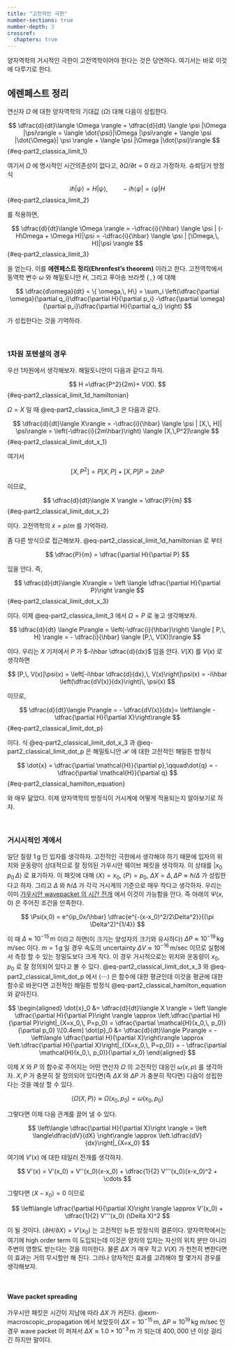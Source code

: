 ```yaml
---
title: "고전적인 극한"
number-sections: true
number-depth: 3
crossref:
  chapters: true
---
```


양자역학의 거시적인 극한이 고전역학이어야 한다는 것은 당연하다. 여기서는 바로 이것에 다루기로 한다. 

## 에렌페스트 정리 {#sec-part2_ehrenfest_theorem}

연신자 $\Omega$ 에 대한 양자역학의 기대값 $\langle \Omega\rangle$ 대해 다음이 성립한다.

$$
\dfrac{d}{dt}\langle \Omega \rangle = \dfrac{d}{dt} \langle \psi |\Omega |\psi\rangle = \langle \dot{\psi}|\Omega |\psi\rangle + \langle \psi |\dot{\Omega}| \psi \rangle + \langle \psi |\Omega |\dot{\psi}\rangle
$$ {#eq-part2_classica_limit_1}

여기서 $\Omega$ 에 명시적인 시간의존성이 없다고,  $\partial \Omega/\partial t = 0$ 라고 가정하자. 슈뢰딩거 방정식

$$
i\hbar |\dot{\psi}\rangle = H |\psi\rangle,\qquad  -i\hbar \langle\dot{\psi} | = \langle \psi |H
$$ {#eq-part2_classica_limit_2}

를 적용하면, 

$$
\dfrac{d}{dt}\langle \Omega \rangle = -\dfrac{i}{\hbar} \langle \psi | (-H\Omega + \Omega H)|\psi = -\dfrac{i}{\hbar} \langle \psi | [\Omega,\, H]|\psi \rangle
$$ {#eq-part2_classica_limit_3}

을 얻는다. 이를 **에렌페스트 정리(Ehrenfest's theorem)** 이라고 한다. 고전역학에서 동역학 변수 $\omega$ 와 해밀토니안 $H$, 그리고 푸아송 브라켓 $\{\,,\,\}$ 에 대해

$$
\dfrac{d\omega}{dt} = \{ \omega,\, H\} = \sum_i \left(\dfrac{\partial \omega}{\partial q_i}\dfrac{\partial H}{\partial p_i} -\dfrac{\partial \omega}{\partial p_i}\dfrac{\partial H}{\partial q_i}  \right)
$$

가 성립한다는 것을 기억하라. 

</br>

### 1차원 포텐셜의 경우

우선 1차원에서 생각해보자. 해밀토니안이 다음과 같다고 하자.

$$
H =\dfrac{P^2}{2m}+ V(X).
$$ {#eq-part2_classical_limit_1d_hamiltonian}

$\Omega=X$ 일 때 @eq-part2_classica_limit_3 은 다음과 같다.

$$
\dfrac{d}{dt}\langle X\rangle = -\dfrac{i}{\hbar} \langle \psi | [X,\, H]| \psi\rangle = \left(-\dfrac{i}{2m\hbar}\right) \langle [X,\,P^2]\rangle
$$ {#eq-part2_classical_limit_dot_x_1}

여기서

$$
[X,\,P^2]=P[X,\,P] + [X,\,P]P = 2i\hbar P
$$

이므로, 

$$
\dfrac{d}{dt}\langle X \rangle = \dfrac{P}{m}
$$ {#eq-part2_classical_limit_dot_x_2}

이다. 고전역학의 $\dot{x} = p/m$ 를 기억하라. 

좀 다른 방식으로 접근해보자. @eq-part2_classical_limit_1d_hamiltonian 로 부터

$$
\dfrac{P}{m} = \dfrac{\partial H}{\partial P}
$$

임을 안다. 즉, 

$$
\dfrac{d}{dt}\langle X\rangle = \left \langle \dfrac{\partial H}{\partial P}\right \rangle
$$ {#eq-part2_classical_limit_dot_x_3}

이다. 이제 @eq-part2_classica_limit_3 에서 $\Omega = P$ 로 놓고 생각해보자.

$$
\dfrac{d}{dt} \langle P\rangle = \left(-\dfrac{i}{\hbar}\right) \langle [ P,\, H] \rangle = - \dfrac{i}{\hbar} \langle [P,\, V(X)]\rangle 
$$

이다. 우리는 $X$ 기저에서 $P$ 가 $-i\hbar \dfrac{d}{dx}$ 임을 안다. $V(X)$ 를 $V(x)$ 로 생각하면

$$
[P,\, V(x)]\psi(x) = \left[-i\hbar \dfrac{d}{dx},\, V(x)\right]\psi(x) = -i\hbar \left(\dfrac{dV(x)}{dx}\right)\, \psi(x)
$$

이므로, 

$$
\dfrac{d}{dt}\langle P\rangle = - \dfrac{dV(x)}{dx}= \left\langle -\dfrac{\partial H}{\partial X}\right\rangle
$$ {#eq-part2_classical_limit_dot_p}

이다. 식 @eq-part2_classical_limit_dot_x_3 과 @eq-part2_classical_limit_dot_p 은 해밀토니안 $\mathcal{H}$ 에 대한 고전적인 해밀튼 방정식 

$$
\dot{x} = \dfrac{\partial \mathcal{H}}{\partial p},\qquad\dot{q} = - \dfrac{\partial \mathcal{H}}{\partial q}
$$ {#eq-part2_classical_hamilton_equation}

와 매우 닮았다. 이제 양자역학의 방정식이 거시계에 어떻게 적용되는지 알아보기로 하자. 

</br>

### 거시시적인 계에서

일단 질량 $1\, \text{g}$ 인 입자를 생각하자. 고전적인 극한에서 생각해야 하기 때문에 입자의 위치와 운동량이 상대적으로 잘 정의된 가우시안 웨이브 패킷을 생각하자. 이 상태를 $|x_0\,p_0\,\Delta\rangle$ 로 표기하자. 이 패킷에 대해 $\langle X\rangle = x_0$, $\langle P\rangle = p_0$, $\Delta X = \Delta,\, \Delta P \approx \hbar/\Delta$ 가 성립한다고 하자. 그리고 $\Delta$ 와 $\hbar/\Delta$ 가 각각 거시계의 기준으로 매우 작다고 생각하자. 우리는 이미 [가우시안 wavepacket 의 시간 전개](part2_1d_bound_state.qmd#sec-evolution_of_gaussian_packet) 에서 이것이 가능함을 안다. 즉 아래의 $\Psi(x,\,0)$ 은 주어진 조건을 만족한다.

$$
\Psi(x,0) = e^{ip_0x/\hbar} \dfrac{e^{-(x-x_0)^2/2\Delta^2}}{(\pi \Delta^2)^{1/4}}
$$

이 때 $\Delta \approx 10^{-15}\, \text{m}$ 이라고 하면(이 크기는 양성자의 크기와 유사하다) $\Delta P \approx 10^{-19}\, \text{kg m}/\text{sec}$ 이다. $m=1\, \text{g}$ 일 경우 속도의 uncertainty $\Delta V \approx 10^{-16}\, \text{m}/\text{sec}$ 이므로 실험에서 측정 할 수 있는 정밀도보다 크게 작다. 이 경우 거시적으로는 위치와 운동량이 $x_0,\, p_0$ 로 잘 정의되어 있다고 볼 수 있다. @eq-part2_classical_limit_dot_x_3 와 @eq-part2_classical_limit_dot_p 에서 $\langle \cdots \rangle$ 은 함수에 대한 평균인데 이것을 평균에 대한 함수로 바꾼다면 고전적인 해밀튼 방정식 @eq-part2_classical_hamilton_equation 와 같아진다. 


$$
\begin{aligned}
\dot{x}_0 &= \dfrac{d}{dt}\langle X \rangle = \left \langle \dfrac{\partial H}{\partial P}\right \rangle  \approx \left.\dfrac{\partial H}{\partial P}\right|_{X=x_0,\, P=p_0} = \dfrac{\partial \mathcal{H}(x_0,\, p_0)}{\partial p_0} \\[0.4em]
\dot{p}_0 &= \dfrac{d}{dt}\langle P\rangle = - \left\langle \dfrac{\partial H}{\partial X}\right\rangle \approx \left.\dfrac{\partial H}{\partial X}\right|_{(X=x_0,\, P=p_0)}  = - \dfrac{\partial \mathcal{H}(x_0,\, p_0)}{\partial x_0}
\end{aligned}
$$

이제 $X$ 와 $P$ 의 함수로 주어지는 어떤 연산자 $\Omega$ 의 고전적인 대응인 $\omega (x,\,p)$ 를 생각하자. $X,\, P$ 가 충분히 잘 정의되어 있다면(즉 $\Delta X$ 와 $\Delta P$ 가 충분히 작다면) 다음이 성립한다는 것을 예상 할 수 있다.

$$
\langle \Omega (X,\, P) \rangle \approx \Omega (x_0,\, p_0) = \omega(x_0,\,p_0)
$$

그렇다면 이제 다음 관계를 끌어 낼 수 있다.

$$
\left\langle \dfrac{\partial H}{\partial X}\right \rangle = \left \langle\dfrac{dV}{dX} \right\rangle \approx  \left.\dfrac{dV}{dx}\right|_{X=x_0}
$$

여기에 $V'(x)$ 에 대한 테일러 전개를 생각하자.

$$
V'(x) = V'(x_0) + V''(x_0)(x-x_0) + \dfrac{1}{2} V'''(x_0)(x-x_0)^2 + \cdots
$$

그렇다면 $\langle X-x_0\rangle =0$ 이므로

$$
\left\langle \dfrac{\partial H}{\partial X}\right \rangle \approx V'(x_0) + \dfrac{1}{2} V'''(x_0) (\Delta X)^2
$$

이 될 것이다. $\langle \partial H/\partial X\rangle = V'(x_0)$ 는 고전적인 뉴튼 방정식의 결론이다. 양자역학에서는 여기에 high order term 이 도입되는데 이것은 양자의 입자는 자신의 위치 분만 아니라 주변의 영향도 받는다는 것을 의미한다. 물론 $\Delta X$ 가 매우 작고 $V(X)$ 가 천천히 변한다면 이 효과는 거의 무시할만 해 진다. 그러나 양자적인 효과를 고려해야 할 몇가지 경우를 생각해보자.

</br>

#### Wave packet spreading

가우시안 패킷은 시간이 지남에 따라 $\Delta X$ 가 커진다. @exm-macroscopic_propagation 에서 보았듯이 $\Delta X=10^{-15}\,\text{m}$, $\Delta P \approx 10^{19} \, \text{kg m}/\text{sec}$ 인 경우 wave packet 이 퍼져서 $\Delta X\approx 1.0\times 10^{-3}\, \text{m}$ 가 되는데 $400,000$ 년 이상 걸리긴 하지만 말이다. 

